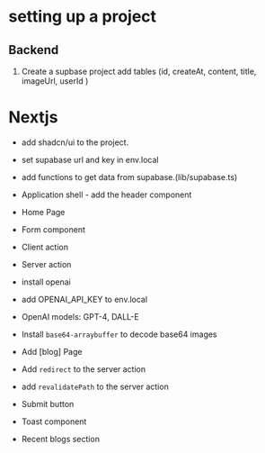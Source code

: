 # setting up a project

## Backend

1. Create a supbase project add tables (id, createAt, content, title, imageUrl, userId )

# Nextjs

- add shadcn/ui to the project.
- set supabase url and key in env.local
- add functions to get data from supabase.(lib/supabase.ts)
- Application shell - add the header component
- Home Page
- Form component
- Client action
- Server action
- install openai
- add OPENAI_API_KEY to env.local
- OpenAI models: GPT-4, DALL-E
- Install `base64-arraybuffer` to decode base64 images

- Add [blog] Page
- Add `redirect` to the server action
- add `revalidatePath` to the server action
- Submit button
- Toast component
- Recent blogs section
